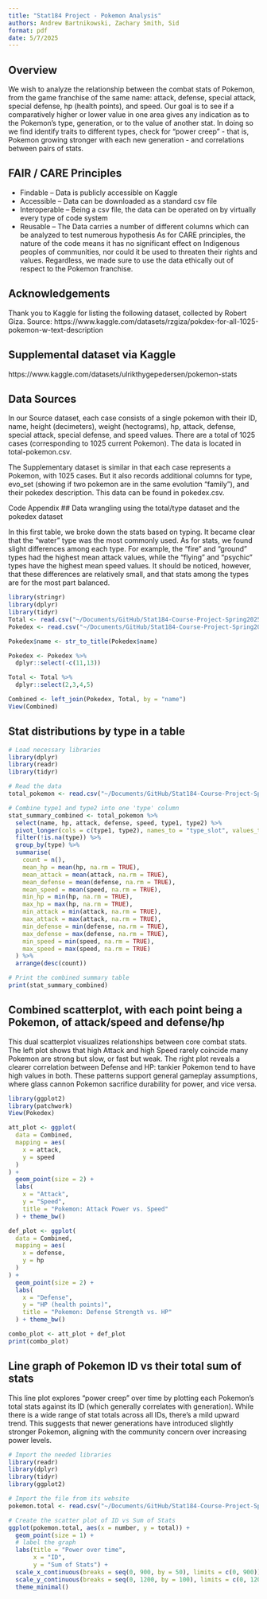 ```yaml
---
title: "Stat184 Project - Pokemon Analysis"
authors: Andrew Bartnikowski, Zachary Smith, Sid
format: pdf
date: 5/7/2025
---
```

## Overview
We wish to analyze the relationship between the combat stats of Pokemon, from the game franchise of the same name: attack, defense, special attack, special defense, hp (health points), and speed. Our goal is to see if a comparatively higher or lower value in one area gives any indication as to the Pokemon's type, generation, or to the value of another stat. In doing so we find identify traits to different types, check for "power creep" - that is, Pokemon growing stronger with each new generation - and correlations between pairs of stats.

## FAIR / CARE Principles
- Findable – Data is publicly accessible on Kaggle
- Accessible – Data can be downloaded as a standard csv file
- Interoperable – Being a csv file, the data can be operated on by virtually every type of code system
- Reusable – The Data carries a number of different columns which can be analyzed to test numerous hypothesis
As for CARE principles, the nature of the code means it has no significant effect on Indigenous peoples of communities, nor could it be used to threaten their rights and values. Regardless, we made sure to use the data ethically out of respect to the Pokemon franchise.

## Acknowledgements
Thank you to Kaggle for listing the following dataset, collected by Robert Giza. Source: https://www.kaggle.com/datasets/rzgiza/pokdex-for-all-1025-pokemon-w-text-description

## Supplemental dataset via Kaggle
https://www.kaggle.com/datasets/ulrikthygepedersen/pokemon-stats

## Data Sources
In our Source dataset, each case consists of a single pokemon with their ID, name, height (decimeters), weight (hectograms), hp, attack, defense, special attack, special defense, and speed values. There are a total of 1025 cases (corresponding to 1025 current Pokemon). The data is located in total-pokemon.csv.

The Supplementary dataset is similar in that each case represents a Pokemon, with 1025 cases. But it also records additional columns for type, evo_set (showing if two pokemon are in the same evolution "family"), and their pokedex description. This data can be found in pokedex.csv.

Code Appendix
## Data wrangling using the total/type dataset and the pokedex dataset

In this first table, we broke down the stats based on typing. It became clear that the "water" type was the most commonly used. As for stats, we found slight differences among each type. For example, the "fire" and "ground" types had the highest mean attack values, while the "flying" and "psychic" types have the highest mean speed values. It should be noticed, however, that these differences are relatively small, and that stats among the types are for the most part balanced.

```r
library(stringr)
library(dplyr)
library(tidyr)
Total <- read.csv("~/Documents/GitHub/Stat184-Course-Project-Spring2025/total-pokemon.csv")
Pokedex <- read.csv("~/Documents/GitHub/Stat184-Course-Project-Spring2025/pokedex.csv")

Pokedex$name <- str_to_title(Pokedex$name)

Pokedex <- Pokedex %>% 
  dplyr::select(-c(11,13))

Total <- Total %>% 
  dplyr::select(2,3,4,5)

Combined <- left_join(Pokedex, Total, by = "name")
View(Combined)
```
## Stat distributions by type in a table
```r
# Load necessary libraries
library(dplyr)
library(readr)
library(tidyr)

# Read the data
total_pokemon <- read.csv("~/Documents/GitHub/Stat184-Course-Project-Spring2025/total-pokemon.csv")

# Combine type1 and type2 into one 'type' column
stat_summary_combined <- total_pokemon %>%
  select(name, hp, attack, defense, speed, type1, type2) %>%
  pivot_longer(cols = c(type1, type2), names_to = "type_slot", values_to = "type") %>%
  filter(!is.na(type)) %>%
  group_by(type) %>%
  summarise(
    count = n(),
    mean_hp = mean(hp, na.rm = TRUE),
    mean_attack = mean(attack, na.rm = TRUE),
    mean_defense = mean(defense, na.rm = TRUE),
    mean_speed = mean(speed, na.rm = TRUE),
    min_hp = min(hp, na.rm = TRUE),
    max_hp = max(hp, na.rm = TRUE),
    min_attack = min(attack, na.rm = TRUE),
    max_attack = max(attack, na.rm = TRUE),
    min_defense = min(defense, na.rm = TRUE),
    max_defense = max(defense, na.rm = TRUE),
    min_speed = min(speed, na.rm = TRUE),
    max_speed = max(speed, na.rm = TRUE)
  ) %>%
  arrange(desc(count))

# Print the combined summary table
print(stat_summary_combined)

```


## Combined scatterplot, with each point being a Pokemon, of attack/speed and defense/hp

This dual scatterplot visualizes relationships between core combat stats. The left plot shows that high Attack and high Speed rarely coincide many Pokemon are strong but slow, or fast but weak. The right plot reveals a clearer correlation between Defense and HP: tankier Pokemon tend to have high values in both. These patterns support general gameplay assumptions, where glass cannon Pokemon sacrifice durability for power, and vice versa.

```r
library(ggplot2)
library(patchwork)
View(Pokedex)

att_plot <- ggplot(
  data = Combined,
  mapping = aes(
    x = attack,
    y = speed
  ) 
) +
  geom_point(size = 2) +
  labs(
    x = "Attack",
    y = "Speed",
    title = "Pokemon: Attack Power vs. Speed"
  ) + theme_bw()

def_plot <- ggplot(
  data = Combined,
  mapping = aes(
    x = defense,
    y = hp
  ) 
) +
  geom_point(size = 2) +
  labs(
    x = "Defense",
    y = "HP (health points)",
    title = "Pokemon: Defense Strength vs. HP"
  ) + theme_bw()

combo_plot <- att_plot + def_plot
print(combo_plot)
```
## Line graph of Pokemon ID vs their total sum of stats

This line plot explores "power creep" over time by plotting each Pokemon’s total stats against its ID (which generally correlates with generation). While there is a wide range of stat totals across all IDs, there's a mild upward trend. This suggests that newer generations have introduced slightly stronger Pokemon, aligning with the community concern over increasing power levels.

```r
# Import the needed libraries
library(readr)
library(dplyr)
library(tidyr)
library(ggplot2)

# Import the file from its website
pokemon.total <- read.csv("~/Documents/GitHub/Stat184-Course-Project-Spring2025/total-pokemon.csv")

# Create the scatter plot of ID vs Sum of Stats
ggplot(pokemon.total, aes(x = number, y = total)) +
  geom_point(size = 1) +
  # label the graph
  labs(title = "Power over time",
       x = "ID",
       y = "Sum of Stats") + 
  scale_x_continuous(breaks = seq(0, 900, by = 50), limits = c(0, 900)) +
  scale_y_continuous(breaks = seq(0, 1200, by = 100), limits = c(0, 1200)) +
  theme_minimal()
```
